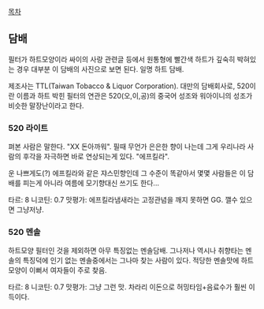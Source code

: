 [[목차]]

== 담배 ==

필터가 하트모양이라 싸이의 사랑 관련글 등에서 원통형에 빨간색 하트가 깊숙히 박혀있는 경우 대부분 이 담배의 사진으로 보면 된다. 일명 하트 담배.

제조사는 TTL(Taiwan Tobacco & Liquor Corporation). 대만의 담배회사로, 520이란 이름과 하트 박힌 필터의 연관은 520(오,이,공)의 중국어 성조와 워아이니의 성조가 비슷한 말장난이라고 한다.

=== '''520 라이트''' ===
펴본 사람은 말한다. "XX 돈아까워". 필때 무언가 은은한 향이 나는데 그게 우리나라 사람의 후각을 자극하면 바로 연상되는게 있다. "에프킬라". 

운 나쁘게도(?) 에프킬라와 같은 쟈스민향인데 그 수준이 똑같아서 몇몇 사람들은 이 담배를 피는게 아니라 여름에 모기향대신 쓰기도 한다...

타르: 8
니코틴: 0.7
맛평가: 에프킬라냄새라는 고정관념을 깨지 못하면 GG. 깰수 있으면 그냥저냥.

=== '''520 멘솔''' ===
하트모양 필터인 것을 제외하면 아무 특징없는 멘솔담배. 그나저나 역시나 취향타는 멘솔의 특징덕에 인기 없는 멘솔중에서는 그나마 찾는 사람이 있다. 적당한 멘솔맛에 하트모양이 이뻐서 여자들이 주로 찾음.

타르: 8
니코틴: 0.7
맛평가: 그냥 그런 맛. 차라리 이돈으로 허밍타임+음료수가 훨씬 이득이다.
